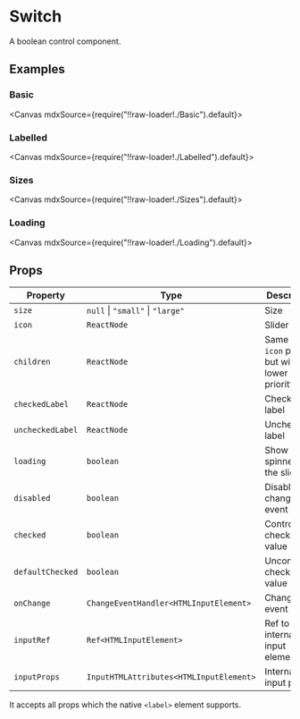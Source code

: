 
<Meta title="Forms/Switch" />

# Switch

A boolean control component.

## Examples

### Basic

<Canvas mdxSource={require("!!raw-loader!./Basic").default}>
  <Story id="examples-switch--basic" />
</Canvas>

### Labelled

<Canvas mdxSource={require("!!raw-loader!./Labelled").default}>
  <Story id="examples-switch--labelled" />
</Canvas>

### Sizes

<Canvas mdxSource={require("!!raw-loader!./Sizes").default}>
  <Story id="examples-switch--sizes" />
</Canvas>

### Loading

<Canvas mdxSource={require("!!raw-loader!./Loading").default}>
  <Story id="examples-switch--loading" />
</Canvas>

## Props

| Property         | Type                                     | Description                                  |
| ---------------- | ---------------------------------------- | -------------------------------------------- |
| `size`           | `null` &#124; `"small"` &#124; `"large"` | Size                                         |
| `icon`           | `ReactNode`                              | Slider icon                                  |
| `children`       | `ReactNode`                              | Same as `icon` prop, but with lower priority |
| `checkedLabel`   | `ReactNode`                              | Checked label                                |
| `uncheckedLabel` | `ReactNode`                              | Unchecked label                              |
| `loading`        | `boolean`                                | Show spinner on the slider                   |
| `disabled`       | `boolean`                                | Disable change event                         |
| `checked`        | `boolean`                                | Controlled checked value                     |
| `defaultChecked` | `boolean`                                | Uncontrolled checked value                   |
| `onChange`       | `ChangeEventHandler<HTMLInputElement>`   | Change event                                 |
| `inputRef`       | `Ref<HTMLInputElement>`                  | Ref to internal input element                |
| `inputProps`     | `InputHTMLAttributes<HTMLInputElement>`  | Internal input props                         |

It accepts all props which the native `<label>` element supports.
